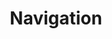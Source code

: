 ---
type: component
title: Navigation
category: Navigation
description: A pagination component for navigating through pages of content.
status: todo
---